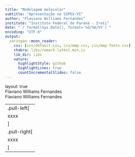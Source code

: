 ```yaml
---
title: "Modelagem molecular"
subtitle: "Apresentação no SIPEX-VI"
author: "Flaviano Williams Fernandes"
institute: "Instituto Federal do Paraná - Irati"
date: "`r format(Sys.Date(), format='%d/%m/%Y')`"
encoding: "UTF-8"
output:
  xaringan::moon_reader:
    css: [css/default.css, css/mmp.css, css/mmp-fonts.css]
    chakra: libs/remark-latest.min.js
    lib_dir: libs
    nature:
      highlightStyle: github
      highlightLines: true
      countIncrementalSlides: false
---
```

layout: true
<div class="my-footer"><span>
Flaviano Williams Fernandes
</span></div>
<div class="my-header"><span>
Flaviano Williams Fernandes
</span></div>
---
.pull-left[
xxxx
]
.pull-right[
xxxx
]
---